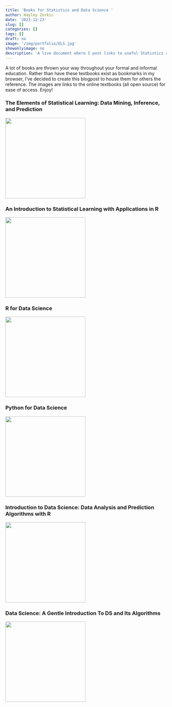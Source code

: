 ```yaml
---
title: 'Books for Statistics and Data Science '
author: Hayley Zorkic
date: '2021-12-23'
slug: []
categories: []
tags: []
draft: no
image: '/img/portfolio/ELS.jpg'
showonlyimage: no
description: 'A live document where I post links to useful Statistics and Data Science books!'
---
```


A lot of books are thrown your way throughout your formal and informal education. Rather than have these textbooks exist as bookmarks in my browser, I've decided to create this blogpost to house them for others the reference. The images are links to the online textbooks (all open source) for ease of access. Enjoy!

### The Elements of Statistical Learning: Data Mining, Inference, and Prediction
[![](/img/portfolio/ELS.jpg){width=250px}](https://hastie.su.domains/ElemStatLearn/printings/ESLII_print12_toc.pdf)


### An Introduction to Statistical Learning with Applications in R
[![](/img/portfolio/ISL.jpeg){width=250px}](https://www.statlearning.com/)


### R for Data Science 
[![](/img/portfolio/R4DS.png){width=250px}](https://r4ds.had.co.nz/)


### Python for Data Science 
[![](/img/portfolio/P4DS.png){width=250px}](https://jakevdp.github.io/PythonDataScienceHandbook/)


### Introduction to Data Science: Data Analysis and Prediction Algorithms with R
[![](/img/portfolio/IDS.jpg){width=250px}](https://rafalab.github.io/dsbook/)


### Data Science: A Gentle Introduction To DS and Its Algorithms
[![](/img/portfolio/DSGI.jpeg){width=250px}](https://jgscott.github.io/STA371H_Spring2018/files/DataScience.pdf)



